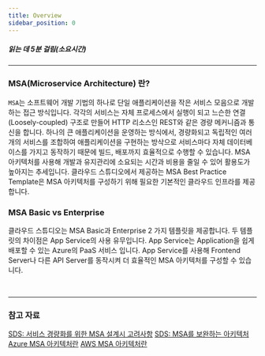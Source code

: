 ```yaml
---
title: Overview
sidebar_position: 0
---
```




##### 읽는 데 5분 걸림(소요시간)

*****
### MSA(Microservice Architecture) 란?
```MSA```는 소프트웨어 개발 기법의 하나로 단일 애플리케이션을 작은 서비스 모음으로 개발하는 접근 방식입니다.
각각의 서비스는 자체 프로세스에서 실행이 되고 느슨한 연결(Loosely-coupled) 구조로 만들어 HTTP 리소스인 REST와 같은 경량 메커니즘과 통신을 합니다.
하나의 큰 애플리케이션을 운영하는 방식에서, 경량화되고 독립적인 여러 개의 서비스를 조합하여 애플리케이션을 구현하는 방삭으로 서비스마다 자체 데이터베이스를 가지고 동작하기 때문에 빌드, 배포까지 효율적으로 수행할 수 있습니다.
MSA 아키텍처를 사용해 개발과 유지관리에 소요되는 시간과 비용을 줄일 수 있어 활용도가 높아지는 추세입니다.
클라우드 스튜디오에서 제공하는 MSA Best Practice Template은 MSA 아키텍처를 구성하기 위해 필요한 기본적인 클라우드 인프라를 제공합니다.

### MSA Basic vs Enterprise
클라우드 스튜디오는 MSA Basic과 Enterprise 2 가지 템플릿을 제공합니다. 두 템플릿의 차이점은 App Service의 사용 유무입니다.
App Service는 Application을 쉽게 배포할 수 있는 Azure의 PaaS 서비스 입니다. 
App Service를 사용해 Frontend Server나 다른 API Server를 동작시켜 더 효율적인 MSA 아키텍처를 구성할 수 있습니다.

<br/>

*****
### 참고 자료
[SDS: 서비스 경량화를 위한 MSA 설계시 고려사항](https://www.samsungsds.com/kr/insights/1239180_4627.html)
[SDS: MSA를 보완하는 아키텍처](https://www.samsungsds.com/kr/insights/msa_architecture_edm.html)
[Azure MSA 아키텍처란](https://learn.microsoft.com/ko-kr/azure/architecture/reference-architectures/containers/aks-microservices/aks-microservices)
[AWS MSA 아키텍처란](https://aws.amazon.com/ko/microservices/)